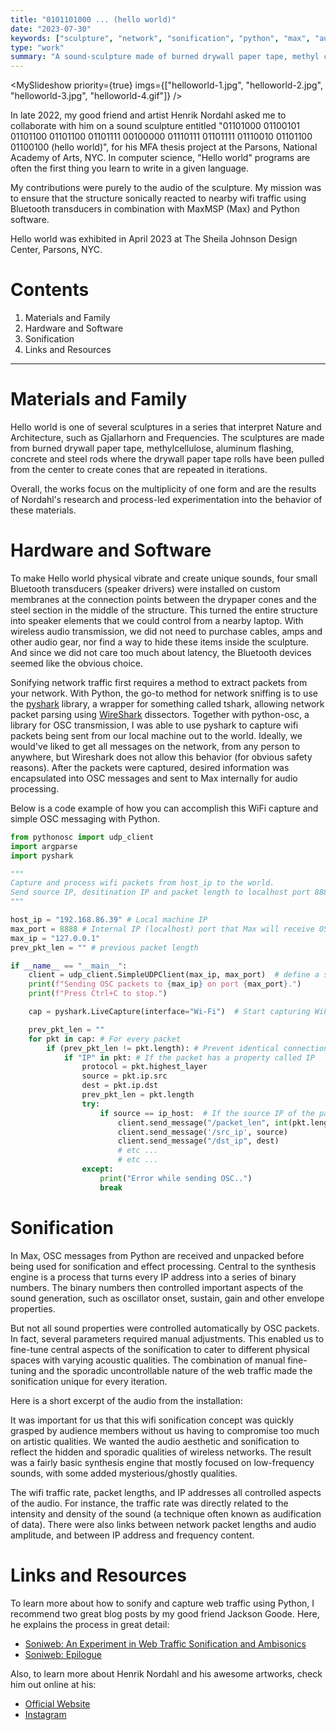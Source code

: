 ```yaml
---
title: "0101101000 ... (hello world)"
date: "2023-07-30"
keywords: ["sculpture", "network", "sonification", "python", "max", "audio", "programming", "art", "installation", "realtime", "osc"]
type: "work"
summary: "A sound-sculpture made of burned drywall paper tape, methyl cellulose, aluminum flashing, bluetooth transducers, concrete and steel rods. The sculpture generates sound and vibrations based on the wifi traffic on-site. Made in collaboration with Henrik Nordahl."
---
```


<MySlideshow priority={true} imgs={["helloworld-1.jpg", "helloworld-2.jpg", "helloworld-3.jpg", "helloworld-4.gif"]} />

In late 2022, my good friend and artist <MyLink href="https://henriknordahl.com/">Henrik Nordahl</MyLink> asked me to collaborate with him on a sound sculpture entitled "01101000 01100101 01101100 01101100 01101111 00100000 01110111 01101111 01110010 01101100 01100100 (hello world)", for his MFA thesis project at the Parsons, National Academy of Arts, NYC. In computer science, "Hello world" programs are often the first thing you learn to write in a given language.

My contributions were purely to the audio of the sculpture. My mission was to ensure that the structure sonically reacted to nearby wifi traffic using Bluetooth transducers in combination with MaxMSP (Max) and Python software.

Hello world was exhibited in April 2023 at The Sheila Johnson Design Center, Parsons, NYC.

# Contents

1. <MyLink href="#materials-and-family">Materials and Family</MyLink>
2. <MyLink href="#hardware-and-software">Hardware and Software</MyLink>
3. <MyLink href="#sonification">Sonification</MyLink>
4. <MyLink href="#links-and-resources">Links and Resources</MyLink>

---

# Materials and Family

Hello world is one of several sculptures in a series that interpret Nature and Architecture, such as <MyLink href="https://henriknordahl.com/Gjallarhorn">Gjallarhorn</MyLink> and <MyLink href="https://henriknordahl.com/Frequencies-copy">Frequencies</MyLink>. The sculptures are made from burned drywall paper tape, methylcellulose, aluminum flashing, concrete and steel rods where the drywall paper tape rolls have been pulled from the center to create cones that are repeated in iterations.

Overall, the works focus on the multiplicity of one form and are the results of Nordahl's research and process-led experimentation into the behavior of these materials.

# Hardware and Software

To make Hello world physical vibrate and create unique sounds, four small Bluetooth transducers (speaker drivers) were installed on custom membranes at the connection points between the drypaper cones and the steel section in the middle of the structure. This turned the entire structure into speaker elements that we could control from a nearby laptop. With wireless audio transmission, we did not need to purchase cables, amps and other audio gear, nor find a way to hide these items inside the sculpture. And since we did not care too much about latency, the Bluetooth devices seemed like the obvious choice.

<MyImage src="helloworld-5.jpg" alt="bluetooth tranducers placement on hello world" caption="Two sets of Bluetooth tranducers placed on custom made membranes inside Hello world." />

Sonifying network traffic first requires a method to extract packets from your network. With Python, the go-to method for network sniffing is to use the [pyshark](https://pypi.org/project/pyshark/) library, a wrapper for something called tshark, allowing network packet parsing using [WireShark](https://www.wireshark.org/) dissectors. Together with python-osc, a library for OSC transmission, I was able to use pyshark to capture wifi packets being sent from our local machine out to the world. Ideally, we would've liked to get all messages on the network, from any person to anywhere, but Wireshark does not allow this behavior (for obvious safety reasons). After the packets were captured, desired information was encapsulated into OSC messages and sent to Max internally for audio processing.

Below is a code example of how you can accomplish this WiFi capture and simple OSC messaging with Python.

```Python
from pythonosc import udp_client
import argparse
import pyshark

"""
Capture and process wifi packets from host_ip to the world.
Send source IP, desitination IP and packet length to localhost port 8888.
"""

host_ip = "192.168.86.39" # Local machine IP
max_port = 8888 # Internal IP (localhost) port that Max will receive OSC messages from python on.
max_ip = "127.0.0.1"
prev_pkt_len = "" # previous packet length

if __name__ == "__main__":
    client = udp_client.SimpleUDPClient(max_ip, max_port)  # define a simple UDP client for sending OSC messages to Max
    print(f"Sending OSC packets to {max_ip} on port {max_port}.")
    print(f"Press Ctrl+C to stop.")

    cap = pyshark.LiveCapture(interface="Wi-Fi")  # Start capturing WiFi network packets

    prev_pkt_len = ""
    for pkt in cap: # For every packet
        if (prev_pkt_len != pkt.length): # Prevent identical connections from clogging our program
            if "IP" in pkt: # If the packet has a property called IP
                protocol = pkt.highest_layer
                source = pkt.ip.src
                dest = pkt.ip.dst
                prev_pkt_len = pkt.length
                try:
                    if source == ip_host:  # If the source IP of the packet matches my ip_host
                        client.send_message("/packet_len", int(pkt.length)) # send stuff to Max
                        client.send_message('/src_ip', source)
                        client.send_message("/dst_ip", dest)
                        # etc ...
                        # etc ...
                except:
                    print("Error while sending OSC..")
                    break
```

# Sonification

In Max, OSC messages from Python are received and unpacked before being used for sonification and effect processing. Central to the synthesis engine is a process that turns every IP address into a series of binary numbers. The binary numbers then controlled important aspects of the sound generation, such as oscillator onset, sustain, gain and other envelope properties.

But not all sound properties were controlled automatically by OSC packets. In fact, several parameters required manual adjustments. This enabled us to fine-tune central aspects of the sonification to cater to different physical spaces with varying acoustic qualities. The combination of manual fine-tuning and the sporadic uncontrollable nature of the web traffic made the sonification unique for every iteration.

Here is a short excerpt of the audio from the installation:

<MyAudioPlayer src="helloworld.mp3" />

It was important for us that this wifi sonification concept was quickly grasped by audience members without us having to compromise too much on artistic qualities. We wanted the audio aesthetic and sonification to reflect the hidden and sporadic qualities of wireless networks. The result was a fairly basic synthesis engine that mostly focused on low-frequency sounds, with some added mysterious/ghostly qualities.

The wifi traffic rate, packet lengths, and IP addresses all controlled aspects of the audio. For instance, the traffic rate was directly related to the intensity and density of the sound (a technique often known as audification of data). There were also links between network packet lengths and audio amplitude, and between IP address and frequency content.

# Links and Resources

To learn more about how to sonify and capture web traffic using Python, I recommend two great blog posts by my good friend Jackson Goode. Here, he explains the process in great detail:

- [Soniweb: An Experiment in Web Traffic Sonification and Ambisonics](https://jackson.gd/soniweb/)
- [Soniweb: Epilogue](https://jackson.gd/soniweb-2/)

Also, to learn more about Henrik Nordahl and his awesome artworks, check him out online at his:

- [Official Website](https://henriknordahl.com)
- [Instagram](https://www.instagram.com/nordahl.works/)
